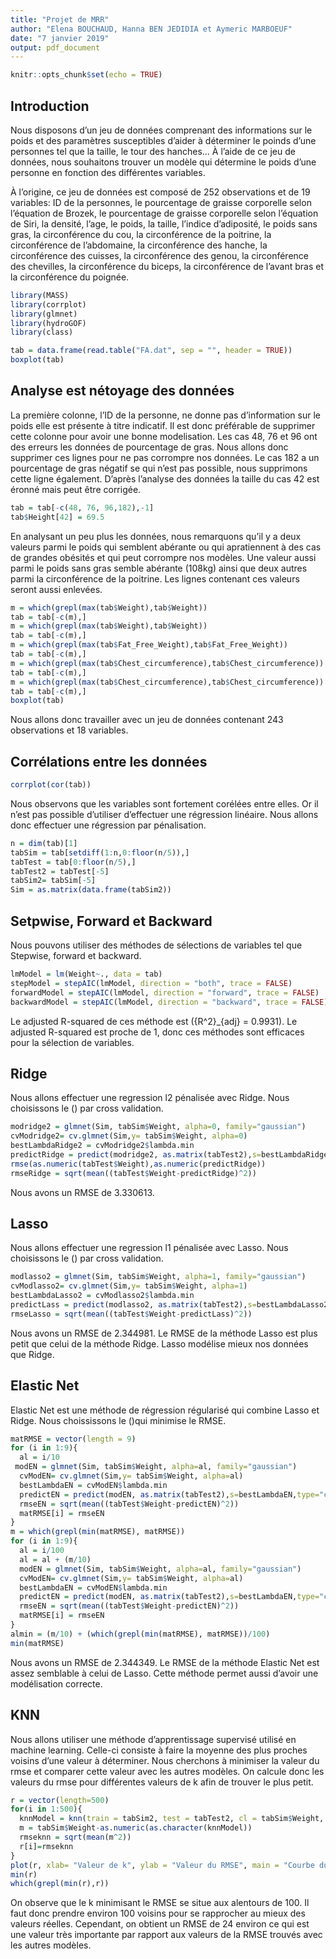 ```yaml
---
title: "Projet de MRR"
author: "Elena BOUCHAUD, Hanna BEN JEDIDIA et Aymeric MARBOEUF"
date: "7 janvier 2019"
output: pdf_document
---
```


```r
knitr::opts_chunk$set(echo = TRUE)
```

## Introduction

Nous disposons d'un jeu de données comprenant des informations sur le poids et des paramètres susceptibles d'aider à déterminer le poinds d'une personnes tel que la taille, le tour des hanches... À l'aide de ce jeu de données, nous souhaitons trouver un modèle qui détermine le poids d'une personne en fonction des différentes variables.

À l'origine, ce jeu de données est composé de 252 observations et de 19 variables: ID de la personnes, le pourcentage de graisse corporelle selon l'équation de Brozek, le pourcentage de graisse corporelle selon l'équation de Siri, la densité, l'age, le poids, la taille, l'indice d'adiposité, le poids sans gras, la circonférence du cou, la circonférence de la poitrine, la circonférence de l'abdomaine, la circonférence des hanche, la circonférence des cuisses, la circonférence des genou, la circonférence des chevilles, la circonférence du biceps, la circonférence de l'avant bras et la circonférence du poignée.

```r
library(MASS)
library(corrplot)
library(glmnet)
library(hydroGOF)
library(class)

tab = data.frame(read.table("FA.dat", sep = "", header = TRUE))
boxplot(tab)
```

## Analyse est nétoyage des données

La première colonne, l'ID de la personne, ne donne pas d'information sur le poids elle est présente à titre indicatif. Il est donc préférable de supprimer cette colonne pour avoir une bonne modelisation.
Les cas 48, 76 et 96 ont des erreurs les données de pourcentage de gras. Nous allons donc supprimer ces lignes pour ne pas corrompre nos données. Le cas 182 a un pourcentage de gras négatif se qui n'est pas possible, nous supprimons cette ligne également. D'après l'analyse des données la taille du cas 42 est éronné mais peut être corrigée.

```r
tab = tab[-c(48, 76, 96,182),-1]
tab$Height[42] = 69.5
```

En analysant un peu plus les données, nous remarquons qu'il y a deux valeurs parmi le poids qui semblent abérante ou qui apratiennent à des cas de grandes obésités et qui peut corrompre nos modèles. Une valeur aussi parmi le poids sans gras semble abérante (108kg) ainsi que deux autres parmi la circonférence de la poitrine. Les lignes contenant ces valeurs seront aussi enlevées.

```r
m = which(grepl(max(tab$Weight),tab$Weight))
tab = tab[-c(m),]
m = which(grepl(max(tab$Weight),tab$Weight))
tab = tab[-c(m),]
m = which(grepl(max(tab$Fat_Free_Weight),tab$Fat_Free_Weight))
tab = tab[-c(m),]
m = which(grepl(max(tab$Chest_circumference),tab$Chest_circumference))
tab = tab[-c(m),]
m = which(grepl(max(tab$Chest_circumference),tab$Chest_circumference))
tab = tab[-c(m),]
boxplot(tab)
```

Nous allons donc travailler avec un jeu de données contenant 243 observations et 18 variables.

## Corrélations entre les données

```r
corrplot(cor(tab))
```
Nous observons que les variables sont fortement corélées entre elles. Or il n'est pas possible d'utiliser d'effectuer une régression linéaire. Nous allons donc effectuer une régression par pénalisation.

```r
n = dim(tab)[1]
tabSim = tab[setdiff(1:n,0:floor(n/5)),] 
tabTest = tab[0:floor(n/5),]
tabTest2 = tabTest[-5]
tabSim2= tabSim[-5]
Sim = as.matrix(data.frame(tabSim2))
```

## Setpwise, Forward et Backward

Nous pouvons utiliser des méthodes de sélections de variables tel que Stepwise, forward et backward.

```r
lmModel = lm(Weight~., data = tab)
stepModel = stepAIC(lmModel, direction = "both", trace = FALSE)
forwardModel = stepAIC(lmModel, direction = "forward", trace = FALSE)
backwardModel = stepAIC(lmModel, direction = "backward", trace = FALSE)
```

Le adjusted R-squared de ces méthode est  \({R^2}_{adj} = 0.9931\). Le adjusted R-squared est proche de 1, donc ces méthodes sont efficaces pour la sélection de variables.

## Ridge

Nous allons effectuer une regression l2 pénalisée avec Ridge. Nous choisissons le \(\lambda\) par cross validation.

```r
modridge2 = glmnet(Sim, tabSim$Weight, alpha=0, family="gaussian")
cvModridge2= cv.glmnet(Sim,y= tabSim$Weight, alpha=0)
bestLambdaRidge2 = cvModridge2$lambda.min
predictRidge = predict(modridge2, as.matrix(tabTest2),s=bestLambdaRidge2,type="class")
rmse(as.numeric(tabTest$Weight),as.numeric(predictRidge))
rmseRidge = sqrt(mean((tabTest$Weight-predictRidge)^2))
```

Nous avons un RMSE de 3.330613.

## Lasso

Nous allons effectuer une regression l1 pénalisée avec Lasso. Nous choisissons le \(\lambda\) par cross validation.

```r
modlasso2 = glmnet(Sim, tabSim$Weight, alpha=1, family="gaussian")
cvModlasso2= cv.glmnet(Sim,y= tabSim$Weight, alpha=1)
bestLambdaLasso2 = cvModlasso2$lambda.min
predictLass = predict(modlasso2, as.matrix(tabTest2),s=bestLambdaLasso2,type="class")
rmseLasso = sqrt(mean((tabTest$Weight-predictLass)^2))
```
Nous avons un RMSE de 2.344981. Le RMSE de la méthode Lasso est plus petit que celui de la méthode Ridge. Lasso modélise mieux nos données que Ridge. 

## Elastic Net

Elastic Net est une méthode de régression régularisé qui combine Lasso et Ridge. Nous choississons le \(\alpha\)qui minimise le RMSE.

```r
matRMSE = vector(length = 9)
for (i in 1:9){
  al = i/10
 modEN = glmnet(Sim, tabSim$Weight, alpha=al, family="gaussian")
  cvModEN= cv.glmnet(Sim,y= tabSim$Weight, alpha=al)
  bestLambdaEN = cvModEN$lambda.min
  predictEN = predict(modEN, as.matrix(tabTest2),s=bestLambdaEN,type="class")
  rmseEN = sqrt(mean((tabTest$Weight-predictEN)^2))
  matRMSE[i] = rmseEN
}
m = which(grepl(min(matRMSE), matRMSE))
for (i in 1:9){
  al = i/100
  al = al + (m/10)
  modEN = glmnet(Sim, tabSim$Weight, alpha=al, family="gaussian")
  cvModEN= cv.glmnet(Sim,y= tabSim$Weight, alpha=al)
  bestLambdaEN = cvModEN$lambda.min
  predictEN = predict(modEN, as.matrix(tabTest2),s=bestLambdaEN,type="class")
  rmseEN = sqrt(mean((tabTest$Weight-predictEN)^2))
  matRMSE[i] = rmseEN
}
almin = (m/10) + (which(grepl(min(matRMSE), matRMSE))/100)
min(matRMSE)
```
Nous avons un RMSE de 2.344349. Le RMSE de la méthode Elastic Net est assez semblable à celui de Lasso. Cette méthode permet aussi d'avoir une modélisation correcte.

## KNN
Nous allons utiliser une méthode d'apprentissage supervisé utilisé en machine learning. Celle-ci consiste à faire la moyenne des plus proches voisins d'une valeur à déterminer. Nous cherchons à minimiser la valeur du rmse et comparer cette valeur avec les autres modèles. On calcule donc les valeurs du rmse pour différentes valeurs de k afin de trouver le plus petit.

```r
r = vector(length=500)
for(i in 1:500){
  knnModel = knn(train = tabSim2, test = tabTest2, cl = tabSim$Weight, k = i)
  m = tabSim$Weight-as.numeric(as.character(knnModel))
  rmseknn = sqrt(mean(m^2))
  r[i]=rmseknn
}
plot(r, xlab= "Valeur de k", ylab = "Valeur du RMSE", main = "Courbe du RMSE en fonction de k sans sélection de variables")
min(r)
which(grepl(min(r),r))
```

On observe que le k minimisant le RMSE se situe aux alentours de 100. Il faut donc prendre environ 100 voisins pour se rapprocher au mieux des valeurs réelles. Cependant, on obtient un  RMSE de 24 environ ce qui est une valeur très importante par rapport aux valeurs de la RMSE trouvés avec les autres modèles.
